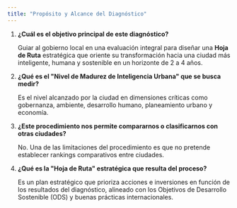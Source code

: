 ```yaml
---
title: "Propósito y Alcance del Diagnóstico"
---
```


1. **¿Cuál es el objetivo principal de este diagnóstico?**

   Guiar al gobierno local en una evaluación integral para diseñar una **Hoja de Ruta** estratégica que oriente su transformación hacia una ciudad más inteligente, humana y sostenible en un horizonte de 2 a 4 años.
2. **¿Qué es el "Nivel de Madurez de Inteligencia Urbana" que se busca medir?**

   Es el nivel alcanzado por la ciudad en dimensiones críticas como gobernanza, ambiente, desarrollo humano, planeamiento urbano y economía.
3. **¿Este procedimiento nos permite compararnos o clasificarnos con otras ciudades?**

   No. Una de las limitaciones del procedimiento es que no pretende establecer rankings comparativos entre ciudades.
4. **¿Qué es la "Hoja de Ruta" estratégica que resulta del proceso?**

   Es un plan estratégico que prioriza acciones e inversiones en función de los resultados del diagnóstico, alineado con los Objetivos de Desarrollo Sostenible (ODS) y buenas prácticas internacionales.